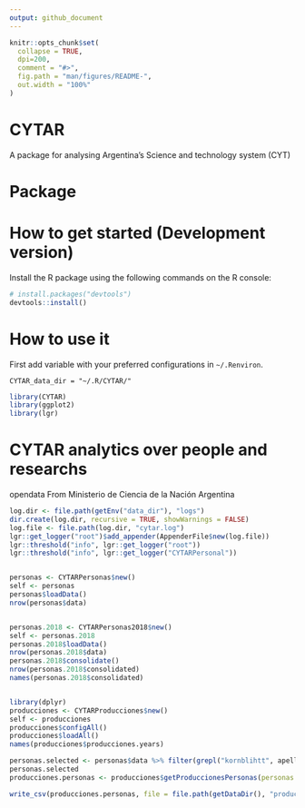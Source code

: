 ```yaml
---
output: github_document
---
```


<!-- README.md is generated from README.Rmd. Please edit that file -->

```r
knitr::opts_chunk$set(
  collapse = TRUE,
  dpi=200,
  comment = "#>",
  fig.path = "man/figures/README-",
  out.width = "100%"
)
```



# CYTAR

A package for analysing Argentina's Science and technology system (CYT)

 <!-- . -->




# Package



# How to get started (Development version)

Install the R package using the following commands on the R console:

```R
# install.packages("devtools")
devtools::install()
```

# How to use it

First add variable with your preferred configurations in `~/.Renviron`. 
 

```.Renviron
CYTAR_data_dir = "~/.R/CYTAR/"
```

```r
library(CYTAR)
library(ggplot2)
library(lgr)
```


# CYTAR analytics over people and researchs

opendata From Ministerio de Ciencia de la Nación Argentina

```r
log.dir <- file.path(getEnv("data_dir"), "logs")
dir.create(log.dir, recursive = TRUE, showWarnings = FALSE)
log.file <- file.path(log.dir, "cytar.log")
lgr::get_logger("root")$add_appender(AppenderFile$new(log.file))
lgr::threshold("info", lgr::get_logger("root"))
lgr::threshold("info", lgr::get_logger("CYTARPersonal"))


personas <- CYTARPersonas$new()
self <- personas
personas$loadData()
nrow(personas$data)


personas.2018 <- CYTARPersonas2018$new()
self <- personas.2018
personas.2018$loadData()
nrow(personas.2018$data)
personas.2018$consolidate()
nrow(personas.2018$consolidated)
names(personas.2018$consolidated)



```
```r
library(dplyr)
producciones <- CYTARProducciones$new()
self <- producciones
producciones$configAll()
producciones$loadAll()
names(producciones$producciones.years)

personas.selected <- personas$data %>% filter(grepl("kornblihtt", apellido, ignore.case = TRUE))
personas.selected
producciones.personas <- producciones$getProduccionesPersonas(personas.id = personas.selected$persona_id)

write_csv(producciones.personas, file = file.path(getDataDir(), "producciones_kornblihtt.csv"))
```
